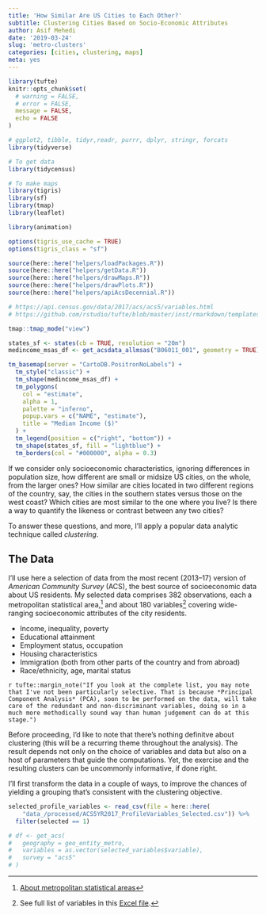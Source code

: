 ---
title: 'How Similar Are US Cities to Each Other?'
subtitle: Clustering Cities Based on Socio-Economic Attributes
author: Asif Mehedi
date: '2019-03-24'
slug: 'metro-clusters'
categories: [cities, clustering, maps]
meta: yes
---

```{r setup, include=FALSE}
library(tufte)
knitr::opts_chunk$set(
  # warning = FALSE,
  # error = FALSE,
  message = FALSE,
  echo = FALSE
)

# ggplot2, tibble, tidyr,readr, purrr, dplyr, stringr, forcats
library(tidyverse)

# To get data
library(tidycensus)

# To make maps
library(tigris)
library(sf)
library(tmap)
library(leaflet)

library(animation)

options(tigris_use_cache = TRUE)
options(tigris_class = "sf")

source(here::here("helpers/loadPackages.R"))
source(here::here("helpers/getData.R"))
source(here::here("helpers/drawMaps.R"))
source(here::here("helpers/drawPlots.R"))
source(here::here("helpers/apiAcsDecennial.R"))

# https://api.census.gov/data/2017/acs/acs5/variables.html
# https://github.com/rstudio/tufte/blob/master/inst/rmarkdown/templates/tufte_html/skeleton/skeleton.Rmd
```


```{r introfigure, fig.margin = TRUE, fig.cap="Median income in metropolitan statistical areas. Source: ACS 2013–17"}


tmap::tmap_mode("view")

states_sf <- states(cb = TRUE, resolution = "20m")
medincome_msas_df <- get_acsdata_allmsas("B06011_001", geometry = TRUE)

tm_basemap(server = "CartoDB.PositronNoLabels") +
  tm_style("classic") +
  tm_shape(medincome_msas_df) +
  tm_polygons(
    col = "estimate",
    alpha = 1,
    palette = "inferno",
    popup.vars = c("NAME", "estimate"),
    title = "Median Income ($)"
  ) +
  tm_legend(position = c("right", "bottom")) +
  tm_shape(states_sf, fill = "lightblue") +
  tm_borders(col = "#000000", alpha = 0.3)

```

If we consider only socioeconomic characteristics, ignoring differences in population size, how different are small or midsize US cities, on the whole, from the larger ones? How similar are cities located in two different regions of the country, say, the cities in the southern states versus those on the west coast? Which cities are most similar to the one where you live? Is there a way to quantify the likeness or contrast between any two cities?

To answer these questions, and more, I'll apply a popular data analytic technique called _clustering_.

<!-- How clustering can be useful. Gives us a framework -->
<!-- - Should the differences be taken into account when we consider city policies? If so, how?  -->


## The Data

I'll use here a selection of data from the most recent (2013–17) version of _American Community Survey_ (ACS), the best source of socioeconomic data about US residents. My selected data comprises 382 observations, each a metropolitan statistical area,^[[About metropolitan statistical areas](https://www.census.gov/programs-surveys/metro-micro/about.html)] and about 180 variables^[See full list of variables in this [Excel file](https://www.dropbox.com/s/1d35pt8jymp770n/ACS5YR2017_ProfileVariables_Selected.xlsx?dl=0).] covering wide-ranging socioeconomic attributes of the city residents.

- Income, inequality, poverty
- Educational attainment
- Employment status, occupation
- Housing characteristics
- Immigration (both from other parts of the country and from abroad)
- Race/ethnicity, age, marital status

`r tufte::margin_note("If you look at the complete list, you may note that I've not been particularly selective. That is because *Principal Component Analysis* (PCA), soon to be performed on the data, will take care of the redundant and non-discriminant variables, doing so in a much more methodically sound way than human judgement can do at this stage.")`


Before proceeding, I'd like to note that there's nothing definitve about clustering (this will be a recurring theme throughout the analysis). The result depends not only on the choice of variables and data but also on a host of parameters that guide the computations. Yet, the exercise and the resulting clusters can be uncommonly informative, if done right.

<!-- relative numbers, not absolute -->


I'll first transform the data in a couple of ways, to improve the chances of yielding a grouping that's consistent with the clustering objective.


```{r include=FALSE}
selected_profile_variables <- read_csv(file = here::here(
    "data_/processed/ACS5YR2017_ProfileVariables_Selected.csv")) %>%
  filter(selected == 1)

# df <- get_acs(
#   geography = geo_entity_metro,
#   variables = as.vector(selected_variables$variable),
#   survey = "acs5"
# )
```


